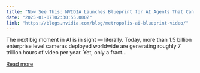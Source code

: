 ```yaml
---
title: "Now See This: NVIDIA Launches Blueprint for AI Agents That Can Analyze Video"
date: "2025-01-07T02:30:55.000Z"
link: "https://blogs.nvidia.com/blog/metropolis-ai-blueprint-video/"
---
```


The next big moment in AI is in sight — literally. Today, more than 1.5 billion enterprise level cameras deployed worldwide are generating roughly 7 trillion hours of video per year. Yet, only a fract...

[Read more](https://blogs.nvidia.com/blog/metropolis-ai-blueprint-video/)
